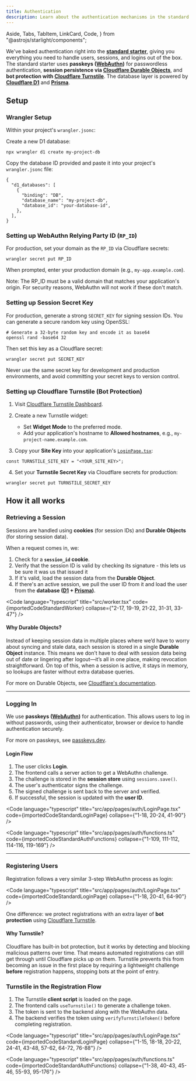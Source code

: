 ```yaml
---
title: Authentication
description: Learn about the authentication mechanisms in the standard starter, including passkeys, session management, and bot protection.
---
```


  Aside,
  Tabs,
  TabItem,
  LinkCard,
  Code,
} from "@astrojs/starlight/components";


We've baked authentication right into the [**standard starter**](https://github.com/redwoodjs/sdk/tree/main/starters/standard), giving you everything you need to handle users, sessions, and logins out of the box. The standard starter uses **passkeys ([WebAuthn](https://webauthn.guide/))** for passwordless authentication, **session persistence via [Cloudflare Durable Objects](https://developers.cloudflare.com/durable-objects/)**, and **bot protection with [Cloudflare Turnstile](https://developers.cloudflare.com/turnstile/)**. The database layer is powered by **[Cloudflare D1](https://developers.cloudflare.com/d1/)** and **[Prisma](https://www.prisma.io/)**.

## Setup

### Wrangler Setup

Within your project's `wrangler.jsonc`:

Create a new D1 database:

```shell
npx wrangler d1 create my-project-db
```

Copy the database ID provided and paste it into your project's `wrangler.jsonc` file:

```jsonc
{
  "d1_databases": [
    {
      "binding": "DB",
      "database_name": "my-project-db",
      "database_id": "your-database-id",
    },
  ],
}
```

### Setting up WebAuthn Relying Party ID (`RP_ID`)

For production, set your domain as the `RP_ID` via Cloudflare secrets:

```shell
wrangler secret put RP_ID
```

When prompted, enter your production domain (e.g., `my-app.example.com`).

Note: The RP_ID must be a valid domain that matches your application's origin. For security reasons, WebAuthn will not work if these don't match.

### Setting up Session Secret Key

For production, generate a strong `SECRET_KEY` for signing session IDs. You can generate a secure random key using OpenSSL:

```shell
# Generate a 32-byte random key and encode it as base64
openssl rand -base64 32
```

Then set this key as a Cloudflare secret:

```shell
wrangler secret put SECRET_KEY
```

Never use the same secret key for development and production environments, and avoid committing your secret keys to version control.

### Setting up Cloudflare Turnstile (Bot Protection)

1. Visit [Cloudflare Turnstile Dashboard](https://dash.cloudflare.com/?to=/:account/turnstile).

2. Create a new Turnstile widget:

   - Set **Widget Mode** to the preferred mode.
   - Add your application's hostname to **Allowed hostnames**, e.g., `my-project-name.example.com`.

3. Copy your **Site Key** into your application's [`LoginPage.tsx`](https://github.com/redwoodjs/sdk/blob/main/starters/standard/src/app/pages/auth/LoginPage.tsx#L17):

```tsx title="LoginPage.tsx"
const TURNSTILE_SITE_KEY = "<YOUR_SITE_KEY>";
```

4. Set your **Turnstile Secret Key** via Cloudflare secrets for production:

```shell
wrangler secret put TURNSTILE_SECRET_KEY
```

## How it all works

### Retrieving a Session

Sessions are handled using **cookies** (for session IDs) and **Durable Objects** (for storing session data).

When a request comes in, we:

1. Check for a **`session_id` cookie**.
2. Verify that the session ID is valid by checking its signature - this lets us be sure it was us that issued it
3. If it's valid, load the session data from the **Durable Object**.
4. If there's an active session, we pull the user ID from it and load the user from the **database ([D1](https://developers.cloudflare.com/d1/) + [Prisma](https://www.prisma.io/))**.

<Code
  language="typescript"
  title="src/worker.tsx"
  code={importedCodeStandardWorker}
  collapse={"2-17, 19-19, 21-22, 31-31, 33-47"}
/>

#### Why Durable Objects?

Instead of keeping session data in multiple places where we’d have to worry about syncing and stale data, each session is stored in a single **Durable Object** instance. This means we don’t have to deal with session data being out of date or lingering after logout—it’s all in one place, making revocation straightforward. On top of this, when a session is active, it stays in memory, so lookups are faster without extra database queries.

For more on Durable Objects, see [Cloudflare's documentation](https://developers.cloudflare.com/durable-objects/).

---

### Logging In

We use **passkeys ([WebAuthn](https://webauthn.guide/))** for authentication. This allows users to log in without passwords, using their authenticator, browser or device to handle authentication securely.

For more on passkeys, see [passkeys.dev](https://passkeys.dev/).

#### Login Flow

1. The user clicks **Login**.
2. The frontend calls a server action to get a WebAuthn challenge.
3. The challenge is stored in the **session store** using `sessions.save()`.
4. The user's authenticator signs the challenge.
5. The signed challenge is sent back to the server and verified.
6. If successful, the session is updated with the **user ID**.

<Code
  language="typescript"
  title="src/app/pages/auth/LoginPage.tsx"
  code={importedCodeStandardLoginPage}
  collapse={"1-18, 20-24, 41-90"}
/>

<Code
  language="typescript"
  title="src/app/pages/auth/functions.ts"
  code={importedCodeStandardAuthFunctions}
  collapse={"1-109, 111-112, 114-116, 119-169"}
/>

---

### Registering Users

Registration follows a very similar 3-step WebAuthn process as login:

<Code
  language="typescript"
  title="src/app/pages/auth/LoginPage.tsx"
  code={importedCodeStandardLoginPage}
  collapse={"1-18, 20-41, 64-90"}
/>

One difference: we protect registrations with an extra layer of **bot protection** using [Cloudflare Turnstile](https://developers.cloudflare.com/turnstile/).

#### Why Turnstile?

Cloudflare has built-in bot protection, but it works by detecting and blocking malicious patterns over time. That means automated registrations can still get through until Cloudflare picks up on them. Turnstile prevents this from becoming an issue in the first place by requiring a lightweight challenge **before** registration happens, stopping bots at the point of entry.

### Turnstile in the Registration Flow

1. The Turnstile **client script** is loaded on the page.
2. The frontend calls `useTurnstile()` to generate a challenge token.
3. The token is sent to the backend along with the WebAuthn data.
4. The backend verifies the token using `verifyTurnstileToken()` before completing registration.

<Code
  language="typescript"
  title="src/app/pages/auth/LoginPage.tsx"
  code={importedCodeStandardLoginPage}
  collapse={"1-15, 18-18, 20-22, 24-41, 43-48, 57-62, 64-72, 76-88"}
/>

<Code
  language="typescript"
  title="src/app/pages/auth/functions.ts"
  code={importedCodeStandardAuthFunctions}
  collapse={"1-38, 40-43, 45-46, 55-93, 95-176"}
/>
